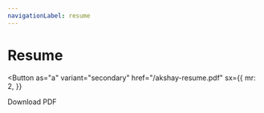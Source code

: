 ```yaml
---
navigationLabel: resume
---
```



# Resume

<Button
  as="a"
  variant="secondary"
  href="/akshay-resume.pdf"
  sx={{
    mr: 2,
  }}
>
  Download PDF
</Button>

<Divider />
<Divider />

<Resume file="/akshay-resume.pdf" />
